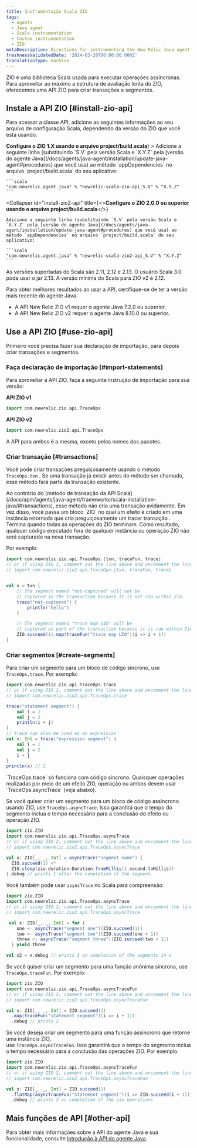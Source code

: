 ```yaml
---
title: Instrumentação Scala ZIO
tags:
  - Agents
  - Java agent
  - Scala instrumentation
  - Custom instrumentation
  - ZIO
metaDescription: Directions for instrumenting the New Relic Java agent with Scala applications using the ZIO libreary.
freshnessValidatedDate: '2024-03-28T00:00:00.000Z'
translationType: machine
---
```


ZIO é uma biblioteca Scala usada para executar operações assíncronas. Para aproveitar ao máximo a estrutura de avaliação lenta do ZIO, oferecemos uma API ZIO para criar transações e segmentos.

## Instale a API ZIO [#install-zio-api]

Para acessar a classe API, adicione as seguintes informações ao seu arquivo de configuração Scala, dependendo da versão do ZIO que você está usando.

<CollapserGroup>
  <Collapser
    id="install-zio1-api"
    title={<><strong>Configure o ZIO 1.X usando o arquivo project/build.scala</strong></>}
  >
    Adicione a seguinte linha (substituindo `S.V` pela versão Scala e `X.Y.Z` pela [versão do agente Java](/docs/agents/java-agent/installation/update-java-agent#procedures) que você usa) ao método `appDependencies` no arquivo `project/build.scala` do seu aplicativo:

    ```scala
    "com.newrelic.agent.java" % "newrelic-scala-zio-api_S.V" % "X.Y.Z"
    ```
  </Collapser>

  <Collapser
    id="install-zio2-api"
    title={<><strong>Configure o ZIO 2.0.0 ou superior usando o arquivo project/build.scala</strong></>}
  >
    Adicione a seguinte linha (substituindo `S.V` pela versão Scala e `X.Y.Z` pela [versão do agente Java](/docs/agents/java-agent/installation/update-java-agent#procedures) que você usa) ao método `appDependencies` no arquivo `project/build.scala` do seu aplicativo:

    ```scala
    "com.newrelic.agent.java" % "newrelic-scala-zio2-api_S.V" % "X.Y.Z"
    ```
  </Collapser>
</CollapserGroup>

As versões suportadas do Scala são 2.11, 2.12 e 2.13. O usuário Scala 3.0 pode usar o jar 2.13. A versão mínima do Scala para ZIO v2 é 2.12.

<Callout variant="important">
  Para obter melhores resultados ao usar a API, certifique-se de ter a versão mais recente do agente Java.

  * A API New Relic ZIO v1 requer o agente Java 7.2.0 ou superior.
  * A API New Relic ZIO v2 requer o agente Java 8.10.0 ou superior.
</Callout>

## Use a API ZIO [#use-zio-api]

Primeiro você precisa fazer sua declaração de importação, para depois criar transações e segmentos.

### Faça declaração de importação [#import-statements]

Para aproveitar a API ZIO, faça a seguinte instrução de importação para sua versão:

**API ZIO v1**

```scala
import com.newrelic.zio.api.TraceOps
```

**API ZIO v2**

```scala
import com.newrelic.zio2.api.TraceOps
```

A API para ambos é a mesma, exceto pelos nomes dos pacotes.

### Criar transação [#transactions]

Você pode criar transações preguiçosamente usando o método `TraceOps.txn` . Se uma transação já existir antes do método ser chamado, esse método fará parte da transação existente.

<Callout variant="important">
  Ao contrário do [método de transação da API Scala](/docs/apm/agents/java-agent/frameworks/scala-installation-java/#transactions), esse método não cria uma transação avidamente. Em vez disso, você passa um bloco `ZIO` no qual um efeito é criado em uma instância retornada que cria preguiçosamente um tracer transação . Termina quando todas as operações do ZIO terminam. Como resultado, qualquer código executado fora de qualquer instância ou operação ZIO não será capturado na nova transação.
</Callout>

Por exemplo:

```scala
import com.newrelic.zio.api.TraceOps.{txn, traceFun, trace}
// or if using ZIO 2, comment out the line above and uncomment the line below
// import com.newrelic.zio2.api.TraceOps.{txn, traceFun, trace}


val x = txn {
    // The segment named "not-captured" will not be
    // captured in the transaction because it is not ran within Zio.
    trace("not-captured") {
        println("hello")
    } 

    // The segment named "trace map UIO" will be 
    // captured as part of the transaction because it is ran within Zio.
    ZIO.succeed(1).map(traceFun("trace map UIO")(i => i + 1))
}
```

### Criar segmentos [#create-segments]

Para criar um segmento para um bloco de código síncrono, use `TraceOps.trace`. Por exemplo:

```scala
import com.newrelic.zio.api.TraceOps.trace
// or if using ZIO 2, comment out the line above and uncomment the line below
// import com.newrelic.zio2.api.TraceOps.trace

trace("statement segment") {
    val i = 1
    val j = 2
    println(i + j)
}
// trace can also be used as an expression
val x: Int = trace("expression segment") {
    val i = 1
    val j = 2
    i + j
}
println(x) // 2
```

<Callout variant="important">
  `TraceOps.trace` só funciona com código síncrono. Quaisquer operações realizadas por meio de um efeito ZIO, operação ou ambos devem usar `TraceOps.asyncTrace` (veja abaixo).
</Callout>

Se você quiser criar um segmento para um bloco de código assíncrono usando ZIO, use `TraceOps.asyncTrace`. Isso garantirá que o tempo do segmento inclua o tempo necessário para a conclusão do efeito ou operação ZIO.

```scala
import zio.ZIO
import com.newrelic.zio.api.TraceOps.asyncTrace
// or if using ZIO 2, comment out the line above and uncomment the line below
// import com.newrelic.zio2.api.TraceOps.asyncTrace

val x: ZIO[_, _, Int] = asyncTrace("segment name") {
  ZIO.succeed(1) <*
  ZIO.sleep(zio.duration.Duration.fromMillis(1.second.toMillis))
}.debug // prints 1 after the completion of the segment.

```

Você também pode usar `asyncTrace` no Scala para compreensão:

```scala
import zio.ZIO
import com.newrelic.zio.api.TraceOps.asyncTrace
// or if using ZIO 2, comment out the line above and uncomment the line below
// import com.newrelic.zio2.api.TraceOps.asyncTrace

 val x: ZIO[_, _, Int] = for {
    one <- asyncTrace("segment one")(ZIO.succeed(1))
    two <- asyncTrace("segment two")(ZIO.succeed(one + 1))
    three <- asyncTrace("segment three")(ZIO.succeed(two + 1))
  } yield three

val x2 = x.debug // prints 3 on completion of the segments in x
```

Se você quiser criar um segmento para uma função anônima síncrona, use `TraceOps.traceFun`. Por exemplo:

```scala
import zio.ZIO
import com.newrelic.zio.api.TraceOps.asyncTraceFun
// or if using ZIO 2, comment out the line above and uncomment the line below
// import com.newrelic.zio2.api.TraceOps.asyncTraceFun

val x: ZIO[_, _, Int] = ZIO.succeed(1)
  .map(traceFun("statement segment")(i => i + 1))
  .debug // prints 2

```

Se você deseja criar um segmento para uma função assíncrono que retorne uma instância ZIO,  
use `TraceOps.asyncTraceFun`. Isso garantirá que o tempo do segmento inclua o tempo necessário para a conclusão das operações ZIO. Por exemplo:

```scala
import zio.ZIO
import com.newrelic.zio.api.TraceOps.asyncTraceFun
// or if using ZIO 2, comment out the line above and uncomment the line below
// import com.newrelic.zio2.api.TraceOps.asyncTraceFun

val x: ZIO[_, _, Int] = ZIO.succeed(1)
  .flatMap(asyncTraceFun("statement segment")(i => ZIO.succeed(i + 1)))
  .debug // prints 2 on completion of the zio operations
```

## Mais funções de API [#other-api]

Para obter mais informações sobre a API do agente Java e sua funcionalidade, consulte [Introdução à API do agente Java](/docs/agents/java-agent/custom-instrumentation/java-agent-api).
